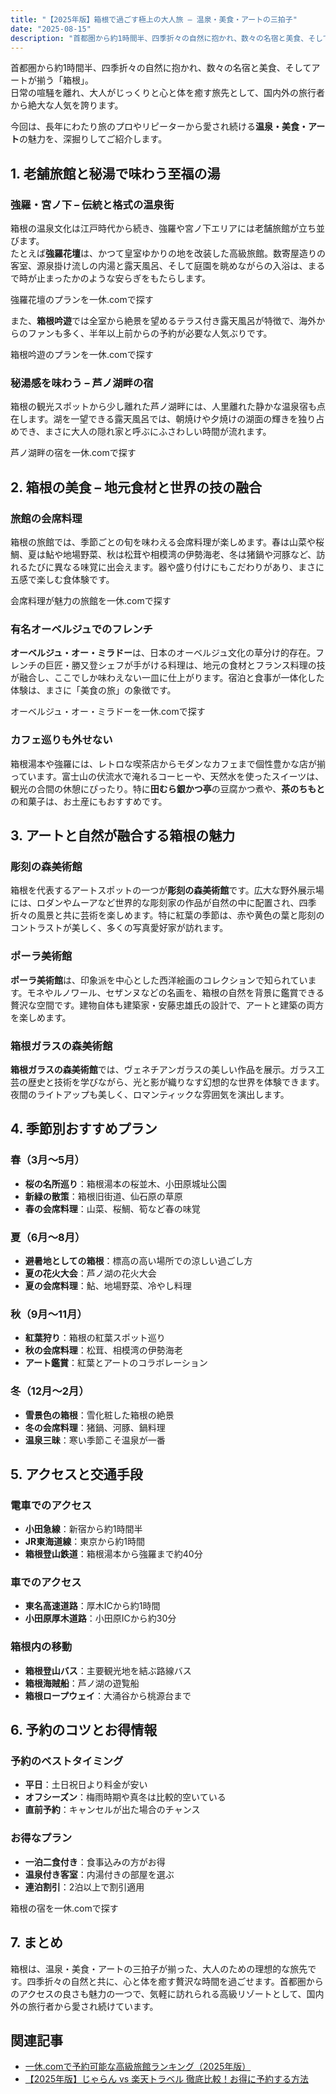 ```yaml
---
title: "【2025年版】箱根で過ごす極上の大人旅 – 温泉・美食・アートの三拍子"
date: "2025-08-15"
description: "首都圏から約1時間半、四季折々の自然に抱かれ、数々の名宿と美食、そしてアートが揃う「箱根」。温泉・美食・アートの魅力を深掘りしてご紹介します。"
---
```



首都圏から約1時間半、四季折々の自然に抱かれ、数々の名宿と美食、そしてアートが揃う「箱根」。  
日常の喧騒を離れ、大人がじっくりと心と体を癒す旅先として、国内外の旅行者から絶大な人気を誇ります。

今回は、長年にわたり旅のプロやリピーターから愛され続ける**温泉・美食・アート**の魅力を、深掘りしてご紹介します。

## 1. 老舗旅館と秘湯で味わう至福の湯

### 強羅・宮ノ下 – 伝統と格式の温泉街

箱根の温泉文化は江戸時代から続き、強羅や宮ノ下エリアには老舗旅館が立ち並びます。  
たとえば**強羅花壇**は、かつて皇室ゆかりの地を改装した高級旅館。数寄屋造りの客室、源泉掛け流しの内湯と露天風呂、そして庭園を眺めながらの入浴は、まるで時が止まったかのような安らぎをもたらします。

<AffiliateLink id="ikkyu-gorakadan">強羅花壇のプランを一休.comで探す</AffiliateLink>

また、**箱根吟遊**では全室から絶景を望めるテラス付き露天風呂が特徴で、海外からのファンも多く、半年以上前からの予約が必要な人気ぶりです。

<AffiliateLink id="ikkyu">箱根吟遊のプランを一休.comで探す</AffiliateLink>

### 秘湯感を味わう – 芦ノ湖畔の宿

箱根の観光スポットから少し離れた芦ノ湖畔には、人里離れた静かな温泉宿も点在します。湖を一望できる露天風呂では、朝焼けや夕焼けの湖面の輝きを独り占めでき、まさに大人の隠れ家と呼ぶにふさわしい時間が流れます。

<AffiliateLink id="ikkyu">芦ノ湖畔の宿を一休.comで探す</AffiliateLink>

## 2. 箱根の美食 – 地元食材と世界の技の融合

### 旅館の会席料理

箱根の旅館では、季節ごとの旬を味わえる会席料理が楽しめます。春は山菜や桜鯛、夏は鮎や地場野菜、秋は松茸や相模湾の伊勢海老、冬は猪鍋や河豚など、訪れるたびに異なる味覚に出会えます。器や盛り付けにもこだわりがあり、まさに五感で楽しむ食体験です。

<AffiliateLink id="ikkyu">会席料理が魅力の旅館を一休.comで探す</AffiliateLink>

### 有名オーベルジュでのフレンチ

**オーベルジュ・オー・ミラドー**は、日本のオーベルジュ文化の草分け的存在。フレンチの巨匠・勝又登シェフが手がける料理は、地元の食材とフランス料理の技が融合し、ここでしか味わえない一皿に仕上がります。宿泊と食事が一体化した体験は、まさに「美食の旅」の象徴です。

<AffiliateLink id="ikkyu">オーベルジュ・オー・ミラドーを一休.comで探す</AffiliateLink>

### カフェ巡りも外せない

箱根湯本や強羅には、レトロな喫茶店からモダンなカフェまで個性豊かな店が揃っています。富士山の伏流水で淹れるコーヒーや、天然水を使ったスイーツは、観光の合間の休憩にぴったり。特に**田むら銀かつ亭**の豆腐かつ煮や、**茶のちもと**の和菓子は、お土産にもおすすめです。

## 3. アートと自然が融合する箱根の魅力

### 彫刻の森美術館

箱根を代表するアートスポットの一つが**彫刻の森美術館**です。広大な野外展示場には、ロダンやムーアなど世界的な彫刻家の作品が自然の中に配置され、四季折々の風景と共に芸術を楽しめます。特に紅葉の季節は、赤や黄色の葉と彫刻のコントラストが美しく、多くの写真愛好家が訪れます。

### ポーラ美術館

**ポーラ美術館**は、印象派を中心とした西洋絵画のコレクションで知られています。モネやルノワール、セザンヌなどの名画を、箱根の自然を背景に鑑賞できる贅沢な空間です。建物自体も建築家・安藤忠雄氏の設計で、アートと建築の両方を楽しめます。

### 箱根ガラスの森美術館

**箱根ガラスの森美術館**では、ヴェネチアンガラスの美しい作品を展示。ガラス工芸の歴史と技術を学びながら、光と影が織りなす幻想的な世界を体験できます。夜間のライトアップも美しく、ロマンティックな雰囲気を演出します。

## 4. 季節別おすすめプラン

### 春（3月〜5月）
- **桜の名所巡り**：箱根湯本の桜並木、小田原城址公園
- **新緑の散策**：箱根旧街道、仙石原の草原
- **春の会席料理**：山菜、桜鯛、筍など春の味覚

### 夏（6月〜8月）
- **避暑地としての箱根**：標高の高い場所での涼しい過ごし方
- **夏の花火大会**：芦ノ湖の花火大会
- **夏の会席料理**：鮎、地場野菜、冷やし料理

### 秋（9月〜11月）
- **紅葉狩り**：箱根の紅葉スポット巡り
- **秋の会席料理**：松茸、相模湾の伊勢海老
- **アート鑑賞**：紅葉とアートのコラボレーション

### 冬（12月〜2月）
- **雪景色の箱根**：雪化粧した箱根の絶景
- **冬の会席料理**：猪鍋、河豚、鍋料理
- **温泉三昧**：寒い季節こそ温泉が一番

## 5. アクセスと交通手段

### 電車でのアクセス
- **小田急線**：新宿から約1時間半
- **JR東海道線**：東京から約1時間
- **箱根登山鉄道**：箱根湯本から強羅まで約40分

### 車でのアクセス
- **東名高速道路**：厚木ICから約1時間
- **小田原厚木道路**：小田原ICから約30分

### 箱根内の移動
- **箱根登山バス**：主要観光地を結ぶ路線バス
- **箱根海賊船**：芦ノ湖の遊覧船
- **箱根ロープウェイ**：大涌谷から桃源台まで

## 6. 予約のコツとお得情報

### 予約のベストタイミング
- **平日**：土日祝日より料金が安い
- **オフシーズン**：梅雨時期や真冬は比較的空いている
- **直前予約**：キャンセルが出た場合のチャンス

### お得なプラン
- **一泊二食付き**：食事込みの方がお得
- **温泉付き客室**：内湯付きの部屋を選ぶ
- **連泊割引**：2泊以上で割引適用

<AffiliateLink id="ikkyu">箱根の宿を一休.comで探す</AffiliateLink>

## 7. まとめ

箱根は、温泉・美食・アートの三拍子が揃った、大人のための理想的な旅先です。四季折々の自然と共に、心と体を癒す贅沢な時間を過ごせます。首都圏からのアクセスの良さも魅力の一つで、気軽に訪れられる高級リゾートとして、国内外の旅行者から愛され続けています。

## 関連記事

* [一休.comで予約可能な高級旅館ランキング（2025年版）](./ikkyu-luxury-ryokan-2025)
* [【2025年版】じゃらん vs 楽天トラベル 徹底比較！お得に予約する方法](./jalan-vs-rakuten-2025)